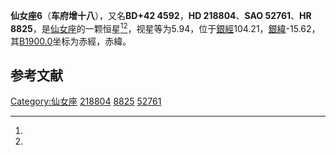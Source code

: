 {{Starbox begin
| name = 仙女座6
}}
{{Starbox observe
| epoch = [[J2000.0|J2000.0]]
| constell = [[仙女座|仙女座]]<ref name=SIMBAD>{{cite web
 | url=http://simbad.u-strasbg.fr/simbad/sim-id?Ident=HR+8825
 | title =Pulsating variable Star
 | publisher=Centre de Données astronomiques de Strasbourg
 | work=SIMBAD
 | accessdate=2012-07-13}}</ref><ref name=DATA>{{cite web
 | url=http://vizier.u-strasbg.fr/viz-bin/VizieR-5?-out.add=.&-source=5050&-corr=PK=HR&-out.max=9999&HR=8825
 | title =VizieR Detailed Page
 | accessdate=2012-07-13}}</ref>
| 星官 = 
| ra = {{RA|23|10|27.2}}<ref name=SIMBAD /><ref name=DATA />
| dec = {{DEC|+43|32|39}}<ref name=SIMBAD /><ref name=DATA />
| appmag_v = 5.94<ref name=SIMBAD /><ref name=DATA />
}}
{{Starbox character
| class = F5IV<ref name=SIMBAD /><ref name=DATA />
| b-v = 0.44<ref name=SIMBAD /><ref name=DATA />
| u-b = -0.05<ref name=SIMBAD /><ref name=DATA />
| r-i = <ref name=SIMBAD /><ref name=DATA />
| variable = 
}}
{{Starbox astrometry
| radial_v = -0.05
| prop_mo_ra = -43
| parallax = 0.023
| p_error = 
}}
{{Starbox catalog
| names =BD+42 4592，[[SAO星表|SAO]] 52761，[[HD星表|HD]] 218804，[[HR星表|HR]] 8825}}
{{Starbox reference |Simbad=HR+8825}}
{{Starbox end}}

'''仙女座6'''（'''车府增十八'''），又名'''BD+42 4592'''，'''HD 218804'''、'''SAO 52761'''、'''HR 8825'''，是[[仙女座|仙女座]]的一颗恒星<ref name=SIMBAD /><ref name=DATA />，视星等为5.94，位于[[銀道座標系|銀經]]104.21，[[銀道座標系|銀緯]]-15.62，其[[B1900.0|B1900.0]]坐标为赤經{{RA|23|5|49.8}}，赤緯{{DEC|+43|-15.62|25}}。

== 参考文献 ==
{{reflist}}

{{star-stub}}

{{仙女座恒星}}
{{星官|车府|7|20}}
[[Category:仙女座|Category:仙女座]]
[[Category:HD和HDE天體|218804]]
[[Category:HR天體|8825]]
[[Category:SAO天體|52761]]